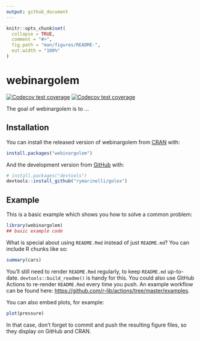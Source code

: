 ```yaml
---
output: github_document
---
```


<!-- README.md is generated from README.Rmd. Please edit that file -->

```r
knitr::opts_chunk$set(
  collapse = TRUE,
  comment = "#>",
  fig.path = "man/figures/README-",
  out.width = "100%"
)
```

# webinargolem

<!-- badges: start -->
 [![Codecov test coverage](https://codecov.io/gh/rymarinelli/golex/branch/main/graph/badge.svg)](https://codecov.io/gh/rymarinelli/golex?branch=main)
[![Codecov test coverage](https://codecov.io/gh/rymarinelli/golex/branch/main/graph/badge.svg)](https://codecov.io/gh/rymarinelli/golex?branch=main)
<!-- badges: end -->

The goal of webinargolem is to ...

## Installation

You can install the released version of webinargolem from [CRAN](https://CRAN.R-project.org) with:

``` r
install.packages("webinargolem")
```

And the development version from [GitHub](https://github.com/) with:

``` r
# install.packages("devtools")
devtools::install_github("rymarinelli/golex")
```
## Example

This is a basic example which shows you how to solve a common problem:

```r
library(webinargolem)
## basic example code
```

What is special about using `README.Rmd` instead of just `README.md`? You can include R chunks like so:

```r
summary(cars)
```

You'll still need to render `README.Rmd` regularly, to keep `README.md` up-to-date. `devtools::build_readme()` is handy for this. You could also use GitHub Actions to re-render `README.Rmd` every time you push. An example workflow can be found here: <https://github.com/r-lib/actions/tree/master/examples>.

You can also embed plots, for example:

```r
plot(pressure)
```

In that case, don't forget to commit and push the resulting figure files, so they display on GitHub and CRAN.
